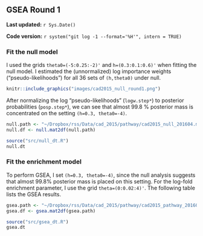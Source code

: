 ## GSEA Round 1 {#cad2015-1}

**Last updated:** `r Sys.Date()`

**Code version:** `r system("git log -1 --format='%H'", intern = TRUE)`

### Fit the null model

I used the grids `theta0=(-5:0.25:-2)'` and `h=(0.3:0.1:0.6)'` when fitting the null model. I estimated the (unnormalized) log importance weights ("pseudo-likelihoods") for all 36 sets of `(h,theta0)` under null. 
```r
knitr::include_graphics("images/cad2015_null_round1.png")
```

After normalizing the log "pseudo-likelihoods" (`logw.step*`) to posterior probabilities (`posp.step*`), we can see that almost 99.8 % posterior mass is concentrated on the setting `(h=0.3, theta0=-4)`.
```r
null.path <- "~/Dropbox/rss/Data/cad_2015/pathway/cad2015_null_201604.mat"
null.df <- null.mat2df(null.path)
```

```r
source("src/null_dt.R")
null.dt
```

### Fit the enrichment model

To perform GSEA, I set `(h=0.3, theta0=-4)`, since the null analysis suggests that almost 99.8% posterior mass is placed on this setting. For the log-fold enrichment parameter, I use the grid `theta=(0:0.02:4)'`. The following table lists the GSEA results. 
```r
gsea.path <- "~/Dropbox/rss/Data/cad_2015/pathway/cad2015_pathway_201604.mat"
gsea.df <- gsea.mat2df(gsea.path) 
```

```r
source("src/gsea_dt.R")
gsea.dt
```



